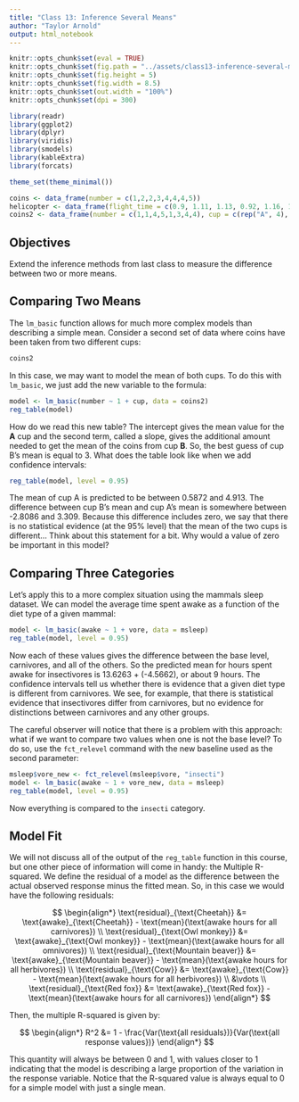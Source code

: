 ```yaml
---
title: "Class 13: Inference Several Means"
author: "Taylor Arnold"
output: html_notebook
---
```


```r
knitr::opts_chunk$set(eval = TRUE)
knitr::opts_chunk$set(fig.path = "../assets/class13-inference-several-means/")
knitr::opts_chunk$set(fig.height = 5)
knitr::opts_chunk$set(fig.width = 8.5)
knitr::opts_chunk$set(out.width = "100%")
knitr::opts_chunk$set(dpi = 300)
```

```r
library(readr)
library(ggplot2)
library(dplyr)
library(viridis)
library(smodels)
library(kableExtra)
library(forcats)

theme_set(theme_minimal())

coins <- data_frame(number = c(1,2,2,3,4,4,4,5))
helicopter <- data_frame(flight_time = c(0.9, 1.11, 1.13, 0.92, 1.16, 1.11))
coins2 <- data_frame(number = c(1,1,4,5,1,3,4,4), cup = c(rep("A", 4), rep("B", 4)))
```

## Objectives

Extend the inference methods from last class to measure the difference
between two or more means.

## Comparing Two Means

The `lm_basic` function allows for much more complex models than
describing a simple mean. Consider a second set of data where
coins have been taken from two different cups:

```r
coins2
```

In this case, we may want to model the mean of both cups. To
do this with `lm_basic`, we just add the new variable to the
formula:

```r
model <- lm_basic(number ~ 1 + cup, data = coins2)
reg_table(model)
```

How do we read this new table? The intercept gives the mean
value for the **A** cup and the second term, called a slope,
gives the additional amount needed to get the mean of the
coins from cup **B**. So, the best guess of cup B's mean is
equal to 3. What does the table look like when we add confidence
intervals:

```r
reg_table(model, level = 0.95)
```

The mean of cup A is predicted to be between 0.5872 and 4.913.
The difference between cup B's mean and cup A's mean is somewhere
between -2.8086 and 3.309. Because this difference includes zero,
we say that there is no statistical evidence (at the 95% level)
that the mean of the two cups is different... Think about this
statement for a bit. Why would a value of zero be important in
this model?

## Comparing Three Categories

Let's apply this to a more complex situation using the mammals sleep
dataset. We can model the average time spent awake as a function
of the diet type of a given mammal:

```r
model <- lm_basic(awake ~ 1 + vore, data = msleep)
reg_table(model, level = 0.95)
```

Now each of these values gives the difference between the base level,
carnivores, and all of the others. So the predicted mean for hours
spent awake for insectivores is 13.6263 + (-4.5662), or about 9 hours.
The confidence intervals tell us whether there is evidence that a
given diet type is different from carnivores. We see, for example,
that there is statistical evidence that insectivores differ from
carnivores, but no evidence for distinctions between carnivores
and any other groups.

The careful observer will notice that there is a problem with this
approach: what if we want to compare two values when one is not the
base level? To do so, use the `fct_relevel` command with the new
baseline used as the second parameter:

```r
msleep$vore_new <- fct_relevel(msleep$vore, "insecti")
model <- lm_basic(awake ~ 1 + vore_new, data = msleep)
reg_table(model, level = 0.95)
```

Now everything is compared to the `insecti` category.

## Model Fit

We will not discuss all of the output of the `reg_table` function in
this course, but one other piece of information will come in handy:
the Multiple R-squared. We define the residual of a model as the
difference between the actual observed response minus the fitted
mean. So, in this case we would have the following residuals:

$$ \begin{align*}
\text{residual}_{\text{Cheetah}} &= \text{awake}_{\text{Cheetah}} - \text{mean}(\text{awake hours for all carnivores}) \\
\text{residual}_{\text{Owl monkey}} &= \text{awake}_{\text{Owl monkey}} - \text{mean}(\text{awake hours for all omnivores}) \\
\text{residual}_{\text{Mountain beaver}} &= \text{awake}_{\text{Mountain beaver}} - \text{mean}(\text{awake hours for all herbivores}) \\
\text{residual}_{\text{Cow}} &= \text{awake}_{\text{Cow}} - \text{mean}(\text{awake hours for all herbivores}) \\
&\vdots \\
\text{residual}_{\text{Red fox}} &= \text{awake}_{\text{Red fox}} - \text{mean}(\text{awake hours for all carnivores})
\end{align*} $$

Then, the multiple R-squared is given by:

$$ \begin{align*}
R^2 &= 1 - \frac{Var(\text{all residuals})}{Var(\text{all response values})}
\end{align*} $$

This quantity will always be between 0 and 1, with values closer to 1 indicating
that the model is describing a large proportion of the variation in the response variable.
Notice that the R-squared value is always equal to 0 for a simple model with just a single
mean.





